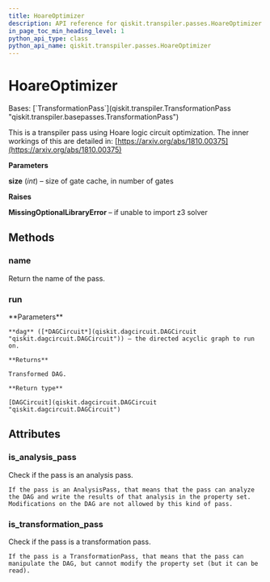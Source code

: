 ```yaml
---
title: HoareOptimizer
description: API reference for qiskit.transpiler.passes.HoareOptimizer
in_page_toc_min_heading_level: 1
python_api_type: class
python_api_name: qiskit.transpiler.passes.HoareOptimizer
---
```


# HoareOptimizer

<Class id="qiskit.transpiler.passes.HoareOptimizer" github="https://github.com/qiskit/qiskit/tree/stable/0.24/qiskit/transpiler/passes/optimization/hoare_opt.py" signature="HoareOptimizer(*args, **kwargs)">
  Bases: [`TransformationPass`](qiskit.transpiler.TransformationPass "qiskit.transpiler.basepasses.TransformationPass")

  This is a transpiler pass using Hoare logic circuit optimization. The inner workings of this are detailed in: [https://arxiv.org/abs/1810.00375](https://arxiv.org/abs/1810.00375)

  **Parameters**

  **size** (*int*) – size of gate cache, in number of gates

  **Raises**

  **MissingOptionalLibraryError** – if unable to import z3 solver

  ## Methods

  <span id="qiskit-transpiler-passes-hoareoptimizer-name" />

  ### name

  <Function id="qiskit.transpiler.passes.HoareOptimizer.name" name="name" signature="HoareOptimizer.name()">
    Return the name of the pass.
  </Function>

  <span id="qiskit-transpiler-passes-hoareoptimizer-run" />

  ### run

  <Function id="qiskit.transpiler.passes.HoareOptimizer.run" name="run" signature="HoareOptimizer.run(dag)">
    **Parameters**

    **dag** ([*DAGCircuit*](qiskit.dagcircuit.DAGCircuit "qiskit.dagcircuit.DAGCircuit")) – the directed acyclic graph to run on.

    **Returns**

    Transformed DAG.

    **Return type**

    [DAGCircuit](qiskit.dagcircuit.DAGCircuit "qiskit.dagcircuit.DAGCircuit")
  </Function>

  ## Attributes

  ### is\_analysis\_pass

  <Attribute id="qiskit.transpiler.passes.HoareOptimizer.is_analysis_pass" name="is_analysis_pass">
    Check if the pass is an analysis pass.

    If the pass is an AnalysisPass, that means that the pass can analyze the DAG and write the results of that analysis in the property set. Modifications on the DAG are not allowed by this kind of pass.
  </Attribute>

  ### is\_transformation\_pass

  <Attribute id="qiskit.transpiler.passes.HoareOptimizer.is_transformation_pass" name="is_transformation_pass">
    Check if the pass is a transformation pass.

    If the pass is a TransformationPass, that means that the pass can manipulate the DAG, but cannot modify the property set (but it can be read).
  </Attribute>
</Class>

